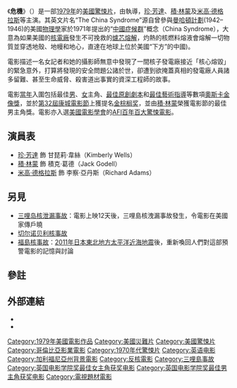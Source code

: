 {{expand language|1=en|page=|time=2020-05-01T06:30:53+00:00}}
{{unreferenced|time=2020-05-01T06:30:53+00:00}}
{{noteTA
|T=zh-tw:大特寫; zh-hk:危機; zh-cn:中国综合症;
|G1=Show
|1=zh-tw:大特寫; zh-hk:危機; zh-cn:中国综合症;}}
{{Infobox film
| name = 危機
| original_name = ''The China Syndrome''
| tw_name = 大特寫
|hk_name = 危機
  | image =China syndrome.jpg
  | caption =電影預告海報
  | director = [[占士·布列治|占士·布列治]]（{{tsl|en|James Bridges|James Bridges}}）
  | producer = [[米高·德格拉斯|米高·德格拉斯]]
  | writer = [[Mike_Gray|Mike Gray]]<br>[[T.S._Cook|T.S. Cook]]<br>[[占士·布列治|占士·布列治]]
  | starring =[[珍·芳達|珍·芳達]]<br>[[積·林蒙|積·林蒙]]<br>[[米高·德格拉斯|米高·德格拉斯]]
  | music =
  | cinematography =
  | editing =
  | distributor = [[哥倫比亞電影公司|哥倫比亞電影公司]]
  | released = {{start date|1979|3|16}}
  | runtime = 122分鐘
  | country = 美國電影
  | language = 英語
  | Gross = [[美元|USD]] 5千1百70萬<ref>[http://www.imdb.com/title/tt0078966/business The China Syndrome (1979) - Box office / business<!-- Bot generated title -->]</ref>
  | imdb_id = 0078966
}}
《'''危機'''》（{{lang-en|''The China Syndrome''}}）是一部[[1979年電影|1979年]]的[[美國電影|美國]][[驚悚片|驚悚片]]，由{{Link-en|詹姆斯·布列治|James Bridges}}執導，[[珍·芳達|珍·芳達]]、[[積·林蒙|積·林蒙]]及[[米高·德格拉斯|米高·德格拉斯]]等主演。其英文片名“The China Syndrome”源自曾參與[[曼哈頓計劃|曼哈頓計劃]](1942–1946)的美國[[物理學|物理學]]家{{le|拉爾夫·拉普|Ralph Lapp}}於1971年提出的“[[中國症候群|中國症候群]]”概念（China Syndrome），大意為如果美國的[[核電廠|核電廠]]發生不可挽救的[[爐心融毀|爐芯熔解]]，灼熱的核燃料熔液會熔解一切物質並穿透地殼、地幔和地心，直達在地球上位於美國“下方”的中國)。

電影描述一名女記者和她的攝影師無意中發現了一間核子發電廠接近「核心熔毀」的緊急意外，打算將發現的安全問題公諸於世，卻遭到欲掩蓋真相的發電廠人員諸多留難、甚至生命威脅、殺害道出事實的資深工程師的故事。

電影[[第52屆奧斯卡金像獎|當年]]入圍包括最佳[[奧斯卡最佳男主角獎|男]]、[[奧斯卡最佳女主角獎|女]]主角、[[奧斯卡最佳原創劇本獎|最佳原創劇本]]和[[奧斯卡最佳藝術指導獎|最佳藝術指導]]等數項[[奧斯卡金像獎|奧斯卡金像獎]]，並於[[第32屆康城電影節|第32屆]][[康城電影節|康城電影節]]上獲提名[[金棕榈奖|金棕榈奖]]，並由[[積·林蒙|積·林蒙]]榮獲電影節的最佳男主角獎。電影亦入選[[美國電影學會|美國電影學會]]的[[AFI百年百大驚悚電影|AFI百年百大驚悚電影]]。

==演員表==
* [[珍·芳達|珍·芳達]] 飾 甘琵莉·韋絲（Kimberly Wells）
* [[積·林蒙|積·林蒙]] 飾 積克·葛德（Jack Godell）
* [[米高·德格拉斯|米高·德格拉斯]] 飾 李察·亞丹斯（Richard Adams）

==另見==
* [[三哩岛核泄漏事故|三哩岛核泄漏事故]]：電影上映12天後，三哩島核洩漏事故發生，令電影在美國家傳戶曉
* [[切尔诺贝利核事故|切尔诺贝利核事故]]
* [[福島核事故|福島核事故]]：[[2011年日本東北地方太平洋近海地震|2011年日本東北地方太平洋近海地震]]後，重新喚回人們對這部預警電影的記憶與討論

==參註==
{{reflist}}

==外部連結==
*{{imdb title|id=0078966|title=危機}}
*{{rotten-tomatoes|id=china_syndrome|title=危機}}

<!---{{James Bridges}}--->

{{DEFAULTSORT:China Syndrome, The}}
[[Category:1979年美國電影作品|Category:1979年美國電影作品]]
[[Category:美國災難片|Category:美國災難片]]
[[Category:美國驚悚片|Category:美國驚悚片]]
[[Category:哥倫比亞影業電影|Category:哥倫比亞影業電影]]
[[Category:1970年代驚悚片|Category:1970年代驚悚片]]
[[Category:英语电影|Category:英语电影]]
[[Category:加利福尼亞州背景電影|Category:加利福尼亞州背景電影]]
[[Category:反核電影|Category:反核電影]]
[[Category:三哩島事故|Category:三哩島事故]]
[[Category:英国电影学院奖最佳女主角获奖电影|Category:英国电影学院奖最佳女主角获奖电影]]
[[Category:英国电影学院奖最佳男主角获奖电影|Category:英国电影学院奖最佳男主角获奖电影]]
[[Category:電視題材電影|Category:電視題材電影]]